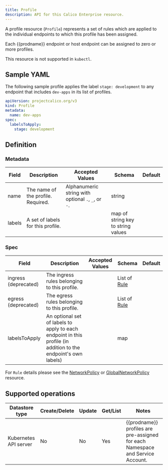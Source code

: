 ```yaml
---
title: Profile
description: API for this Calico Enterprise resource.
---
```


A profile resource (`Profile`) represents a set of rules which are applied
to the individual endpoints to which this profile has been assigned.

Each {{prodname}} endpoint or host endpoint can be assigned to zero or more profiles.

This resource is not supported in `kubectl`.

## Sample YAML

The following sample profile applies the label `stage: development` to any endpoint that includes `dev-apps` in its list of profiles.

```yaml
apiVersion: projectcalico.org/v3
kind: Profile
metadata:
  name: dev-apps
spec:
  labelsToApply:
    stage: development
```

## Definition

### Metadata

| Field       | Description                 | Accepted Values   | Schema | Default    |
|-------------|-----------------------------|-------------------|--------|------------|
| name   | The name of the profile. Required. | Alphanumeric string with optional `.`, `_`, or `-`. | string |
| labels | A set of labels for this profile. |  | map of string key to string values |

### Spec

| Field       | Description                 | Accepted Values   | Schema | Default    |
|-------------|-----------------------------|-------------------|--------|------------|
| ingress (deprecated) | The ingress rules belonging to this profile. | | List of [Rule](networkpolicy.mdx#rule) |
| egress  (deprecated) | The egress rules belonging to this profile. | | List of [Rule](networkpolicy.mdx#rule)  |
| labelsToApply | An optional set of labels to apply to each endpoint in this profile (in addition to the endpoint's own labels) |  | map |

For `Rule` details please see the [NetworkPolicy](networkpolicy.mdx) or
[GlobalNetworkPolicy](globalnetworkpolicy.mdx) resource.

## Supported operations

| Datastore type        | Create/Delete | Update | Get/List | Notes
|-----------------------|---------------|--------|----------|------
| Kubernetes API server | No            | No     | Yes      | {{prodname}} profiles are pre-assigned for each Namespace and Service Account.
